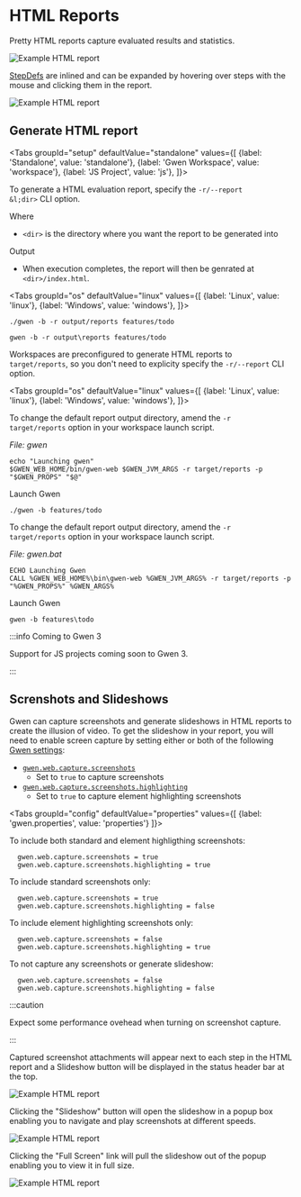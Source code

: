 
# HTML Reports

Pretty HTML reports capture evaluated results and statistics.

![Example HTML report](/img/reports/sample-html-report.png)

[StepDefs](/docs/meta-specs#stepdefs) are inlined and can be expanded by hovering over steps with the mouse and clicking them in the report.

![Example HTML report](/img/reports/sample-html-report-expanded.png)

## Generate HTML report

<Tabs
  groupId="setup"
  defaultValue="standalone"
  values={[
    {label: 'Standalone', value: 'standalone'},
    {label: 'Gwen Workspace', value: 'workspace'},
    {label: 'JS Project', value: 'js'},
  ]}>

<TabItem value="standalone">

To generate a HTML evaluation report, specify the <code>-r/--report &l;dir&gt;</code> <Link to="/docs/cli/launcher">CLI option</Link>.

<p>Where</p>

- <code>&lt;dir&gt;</code> is the directory where you want the report to be generated into

<p>Output</p>

- When execution completes, the report will then be genrated at <code>&lt;dir&gt;/index.html</code>.

<Tabs
  groupId="os"
  defaultValue="linux"
  values={[
    {label: 'Linux', value: 'linux'},
    {label: 'Windows', value: 'windows'},
  ]}>

<TabItem value="linux">

```
./gwen -b -r output/reports features/todo
```

</TabItem>

<TabItem value="windows">

```
gwen -b -r output\reports features/todo
```

</TabItem>

</Tabs>

</TabItem>

<TabItem value="workspace">

Workspaces are preconfigured to generate HTML reports to <code>target/reports</code>, so you don't need to explicity specify the <code>-r/--report</code> <Link to="/docs/cli/launcher">CLI option</Link>.

<Tabs
  groupId="os"
  defaultValue="linux"
  values={[
    {label: 'Linux', value: 'linux'},
    {label: 'Windows', value: 'windows'},
  ]}>

<TabItem value="linux">

To change the default report output directory, amend the <code>-r target/reports</code> option in your workspace launch script.

*File: gwen*
```shell {2}
echo "Launching gwen"
$GWEN_WEB_HOME/bin/gwen-web $GWEN_JVM_ARGS -r target/reports -p "$GWEN_PROPS" "$@"
```

Launch Gwen

```
./gwen -b features/todo
```

</TabItem>

<TabItem value="windows">

To change the default report output directory, amend the <code>-r target/reports</code> option in your workspace launch script.

*File: gwen.bat*
```shell {2}
ECHO Launching Gwen
CALL %GWEN_WEB_HOME%\bin\gwen-web %GWEN_JVM_ARGS% -r target/reports -p "%GWEN_PROPS%" %GWEN_ARGS%
```

Launch Gwen

```
gwen -b features\todo
```

</TabItem>

</Tabs>

</TabItem>

<TabItem value="js">

:::info Coming to Gwen 3

Support for JS projects coming soon to Gwen 3.

:::

</TabItem>

</Tabs>

## Screnshots and Slideshows

Gwen can capture screenshots and generate slideshows in HTML reports to create the illusion of video. To get the slideshow in your report, you will need to enable screen capture by setting either or both of the following [Gwen settings](docs/settings/overview):

- [`gwen.web.capture.screenshots`](/docs/settings/reference#gwen-web-capture-screenshots)
  - Set to `true` to capture screenshots
- [`gwen.web.capture.screenshots.highlighting`](/docs/settings/reference#gwen-web-capture-screenshots-highlighting)
  - Set to `true` to capture element highlighting screenshots

<Tabs
  groupId="config"
  defaultValue="properties"
  values={[
    {label: 'gwen.properties', value: 'properties'}
  ]}>

  <TabItem value="properties">

  To include both standard and element highligthing screenshots:

  ```properties
    gwen.web.capture.screenshots = true
    gwen.web.capture.screenshots.highlighting = true
  ```

  To include standard screenshots only:

  ```properties
    gwen.web.capture.screenshots = true
    gwen.web.capture.screenshots.highlighting = false
  ```

  To include element highlighting screenshots only:

  ```properties
    gwen.web.capture.screenshots = false
    gwen.web.capture.screenshots.highlighting = true
  ```

  To not capture any screenshots or generate slideshow:

  ```properties
    gwen.web.capture.screenshots = false
    gwen.web.capture.screenshots.highlighting = false
  ```

  </TabItem>

</Tabs>



:::caution

Expect some performance ovehead when turning on screenshot capture.

:::

Captured screenshot attachments will appear next to each step in the HTML report and a Slideshow button will be displayed in the status header bar at the top.


![Example HTML report](/img/reports/sample-html-slideshow-1.png)

Clicking the "Slideshow" button will open the slideshow in a popup box enabling you to navigate and play screenshots at different speeds.

![Example HTML report](/img/reports/sample-html-slideshow-2.png)

Clicking the "Full Screen" link will pull the slideshow out of the popup enabling you to view it in full size.

![Example HTML report](/img/reports/sample-html-slideshow-3.png)
